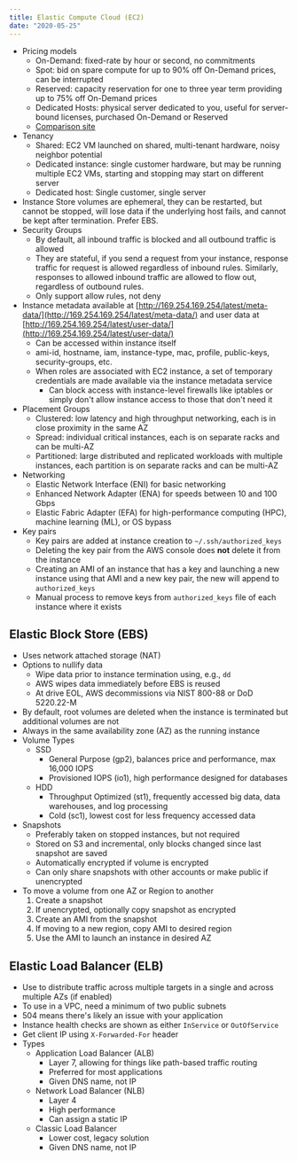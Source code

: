 ```yaml
---
title: Elastic Compute Cloud (EC2)
date: "2020-05-25"
---
```


- Pricing models
  - On-Demand: fixed-rate by hour or second, no commitments
  - Spot: bid on spare compute for up to 90% off On-Demand prices, can be interrupted
  - Reserved: capacity reservation for one to three year term providing up to 75% off On-Demand prices
  - Dedicated Hosts: physical server dedicated to you, useful for server-bound licenses, purchased On-Demand or Reserved
  - [Comparison site](https://ec2.shop/)
- Tenancy
  - Shared: EC2 VM launched on shared, multi-tenant hardware, noisy neighbor potential
  - Dedicated instance: single customer hardware, but may be running multiple EC2 VMs, starting and stopping may start on different server
  - Dedicated host: Single customer, single server
- Instance Store volumes are ephemeral, they can be restarted, but cannot be stopped, will lose data if the underlying host fails, and cannot be kept after termination. Prefer EBS.
- Security Groups
  - By default, all inbound traffic is blocked and all outbound traffic is allowed
  - They are stateful, if you send a request from your instance, response traffic for request is allowed regardless of inbound rules. Similarly, responses to allowed inbound traffic are allowed to flow out, regardless of outbound rules.
  - Only support allow rules, not deny
- Instance metadata available at [http://169.254.169.254/latest/meta-data/](http://169.254.169.254/latest/meta-data/) and user data at [http://169.254.169.254/latest/user-data/](http://169.254.169.254/latest/user-data/)
  - Can be accessed within instance itself
  - ami-id, hostname, iam, instance-type, mac, profile, public-keys, security-groups, etc.
  - When roles are associated with EC2 instance, a set of temporary credentials are made available via the instance metadata service
    - Can block access with instance-level firewalls like iptables or simply don't allow instance access to those that don't need it
- Placement Groups
  - Clustered: low latency and high throughput networking, each is in close proximity in the same AZ
  - Spread: individual critical instances, each is on separate racks and can be multi-AZ
  - Partitioned: large distributed and replicated workloads with multiple instances, each partition is on separate racks and can be multi-AZ
- Networking
  - Elastic Network Interface (ENI) for basic networking
  - Enhanced Network Adapter (ENA) for speeds between 10 and 100 Gbps
  - Elastic Fabric Adapter (EFA) for high-performance computing (HPC), machine learning (ML), or OS bypass
- Key pairs
  - Key pairs are added at instance creation to `~/.ssh/authorized_keys`
  - Deleting the key pair from the AWS console does **not** delete it from the instance
  - Creating an AMI of an instance that has a key and launching a new instance using that AMI and a new key pair, the new will append to `authorized_keys`
  - Manual process to remove keys from `authorized_keys` file of each instance where it exists

## Elastic Block Store (EBS)

- Uses network attached storage (NAT)
- Options to nullify data
  - Wipe data prior to instance termination using, e.g., `dd`
  - AWS wipes data immediately before EBS is reused
  - At drive EOL, AWS decommissions via NIST 800-88 or DoD 5220.22-M
- By default, root volumes are deleted when the instance is terminated but additional volumes are not
- Always in the same availability zone (AZ) as the running instance
- Volume Types
  - SSD
    - General Purpose (gp2), balances price and performance, max 16,000 IOPS
    - Provisioned IOPS (io1), high performance designed for databases
  - HDD
    - Throughput Optimized (st1), frequently accessed big data, data warehouses, and log processing
    - Cold (sc1), lowest cost for less frequency accessed data
- Snapshots
  - Preferably taken on stopped instances, but not required
  - Stored on S3 and incremental, only blocks changed since last snapshot are saved
  - Automatically encrypted if volume is encrypted
  - Can only share snapshots with other accounts or make public if unencrypted
- To move a volume from one AZ or Region to another
  1. Create a snapshot
  2. If unencrypted, optionally copy snapshot as encrypted
  3. Create an AMI from the snapshot
  4. If moving to a new region, copy AMI to desired region
  5. Use the AMI to launch an instance in desired AZ

## Elastic Load Balancer (ELB)

- Use to distribute traffic across multiple targets in a single and across multiple AZs (if enabled)
- To use in a VPC, need a minimum of two public subnets
- 504 means there's likely an issue with your application
- Instance health checks are shown as either `InService` or `OutOfService`
- Get client IP using `X-Forwarded-For` header
- Types
  - Application Load Balancer (ALB)
    - Layer 7, allowing for things like path-based traffic routing
    - Preferred for most applications
    - Given DNS name, not IP
  - Network Load Balancer (NLB)
    - Layer 4
    - High performance
    - Can assign a static IP
  - Classic Load Balancer
    - Lower cost, legacy solution
    - Given DNS name, not IP
